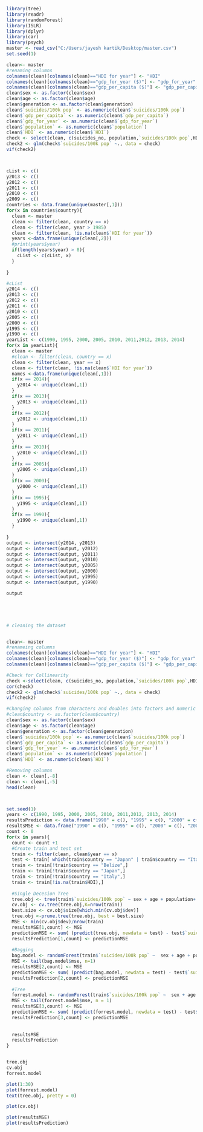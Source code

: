 

```{r}

library(tree)
library(readr)
library(randomForest)
library(ISLR)
library(dplyr)
library(car)
library(psych)
master <- read_csv("C:/Users/jayesh kartik/Desktop/master.csv")
set.seed(1)

clean<- master
#renaming columns
colnames(clean)[colnames(clean)=="HDI for year"] <- "HDI"
colnames(clean)[colnames(clean)=="gdp_for_year ($)"] <- "gdp_for_year"
colnames(clean)[colnames(clean)=="gdp_per_capita ($)"] <- "gdp_per_capita"
clean$sex <- as.factor(clean$sex)
clean$age <- as.factor(clean$age)
clean$generation <- as.factor(clean$generation)
clean$`suicides/100k pop` <- as.numeric(clean$`suicides/100k pop`)
clean$`gdp_per_capita` <- as.numeric(clean$`gdp_per_capita`)
clean$`gdp_for_year` <- as.numeric(clean$`gdp_for_year`)
clean$`population` <- as.numeric(clean$`population`)
clean$`HDI` <- as.numeric(clean$`HDI`)
check <- select(clean, c(suicides_no, population,`suicides/100k pop`,HDI,gdp_for_year,gdp_per_capita)) 
check2 <- glm(check$`suicides/100k pop` ~., data = check)
vif(check2)



cList <- c()
y2013 <- c()
y2012 <- c()
y2011 <- c()
y2010 <- c()
y2009 <- c()
countries <- data.frame(unique(master[,1]))
for(x in countries$country){
  clean <- master
  clean <- filter(clean, country == x)
  clean <- filter(clean, year > 1985)
  clean <- filter(clean, !is.na(clean$`HDI for year`))
  years <-data.frame(unique(clean[,2]))
  #print(years$year)
  if(length(years$year) > 8){
    cList <- c(cList, x)
  }
  
}

#cList
y2014 <- c()
y2013 <- c()
y2012 <- c()
y2011 <- c()
y2010 <- c()
y2005 <- c()
y2000 <- c()
y1995 <- c()
y1990 <- c()
yearList <- c(1990, 1995, 2000, 2005, 2010, 2011,2012, 2013, 2014)
for(x in yearList){
  clean <- master
  #clean <- filter(clean, country == x)
  clean <- filter(clean, year == x)
  clean <- filter(clean, !is.na(clean$`HDI for year`))
  names <-data.frame(unique(clean[,1]))
  if(x == 2014){
    y2014 <- unique(clean[,1])
  }
  if(x == 2013){
    y2013 <- unique(clean[,1])
  }
  if(x == 2012){
    y2012 <- unique(clean[,1])
  }
  if(x == 2011){
    y2011 <- unique(clean[,1])
  }
  if(x == 2010){
    y2010 <- unique(clean[,1])
  }
  if(x == 2005){
    y2005 <- unique(clean[,1])
  }
  if(x == 2000){
    y2000 <- unique(clean[,1])
  }
  if(x == 1995){
    y1995 <- unique(clean[,1])
  }
  if(x == 1990){
    y1990 <- unique(clean[,1])
  }
  
}
output <- intersect(y2014, y2013)
output <- intersect(output, y2012)
output <- intersect(output, y2011)
output <- intersect(output, y2010)
output <- intersect(output, y2005)
output <- intersect(output, y2000)
output <- intersect(output, y1995)
output <- intersect(output, y1990)

output





# cleaning the dataset


clean<- master
#renameing columns
colnames(clean)[colnames(clean)=="HDI for year"] <- "HDI"
colnames(clean)[colnames(clean)=="gdp_for_year ($)"] <- "gdp_for_year"
colnames(clean)[colnames(clean)=="gdp_per_capita ($)"] <- "gdp_per_capita"

#Check for Collinearity 
check <-select(clean, c(suicides_no, population,`suicides/100k pop`,HDI,gdp_for_year,gdp_per_capita)) 
cor(check)
check2 <- glm(check$`suicides/100k pop` ~., data = check)
vif(check2)

#Changing columns from characters and doubles into factors and numeric to be useable to the model
#clean$country <- as.factor(clean$country)
clean$sex <- as.factor(clean$sex)
clean$age <- as.factor(clean$age)
clean$generation <- as.factor(clean$generation)
clean$`suicides/100k pop` <- as.numeric(clean$`suicides/100k pop`)
clean$`gdp_per_capita` <- as.numeric(clean$`gdp_per_capita`)
clean$`gdp_for_year` <- as.numeric(clean$`gdp_for_year`)
clean$`population` <- as.numeric(clean$`population`)
clean$`HDI` <- as.numeric(clean$`HDI`)

#Removing columns 
clean <- clean[,-8]
clean <- clean[,-5]
head(clean)



set.seed(1)
years <- c(1990, 1995, 2000, 2005, 2010, 2011,2012, 2013, 2014)
resultsPrediction <- data.frame("1990" = c(), "1995" = c(), "2000" = c(), "2005" = c(),"2010" = c(), "2011" = c(), "2012" = c(), "2013" = c(), "2014" = c())
resultsMSE <- data.frame("1990" = c(), "1995" = c(), "2000" = c(), "2005" = c(),"2010" = c(), "2011" = c(), "2012" = c(), "2013" = c(), "2014" = c())
count <- 0
for(x in years){
  count <- count +1
  #Create train and test set 
  train <- filter(clean, clean$year == x)
  test <- train[ which(train$country == "Japan" | train$country == "Italy" | train$country == "Belize"),]
  train <- train[!train$country == "Belize",]
  train <- train[!train$country == "Japan",]
  train <- train[!train$country == "Italy",]
  train <- train[!is.na(train$HDI),]
  
  #Single Decesion Tree
  tree.obj <- tree(train$`suicides/100k pop` ~ sex + age + population+ HDI + gdp_for_year + gdp_per_capita+generation  ,data=train)
  cv.obj <- cv.tree(tree.obj,K=nrow(train))
  best.size <- cv.obj$size[which.min(cv.obj$dev)] 
  tree.obj <-prune.tree(tree.obj, best = best.size)
  MSE <- min(cv.obj$dev)/nrow(train)
  resultsMSE[1,count] <- MSE
  predictionMSE <- sum( (predict(tree.obj, newdata = test) - test$`suicides/100k pop`)^2)/nrow(test)
  resultsPrediction[1,count] <- predictionMSE
  
  #Bagging 
  bag.model <- randomForest(train$`suicides/100k pop` ~  sex + age + population+ HDI + gdp_for_year +   gdp_per_capita+generation, data=train, ntree=800, mtry=ncol(train)-3)
  MSE <- tail(bag.model$mse, n=1)
  resultsMSE[2,count] <- MSE
  predictionMSE <- sum( (predict(bag.model, newdata = test) - test$`suicides/100k pop`)^2)/nrow(test)
  resultsPrediction[2,count] <- predictionMSE
  
  #Tree
  forrest.model <- randomForest(train$`suicides/100k pop` ~  sex + age + population+ HDI +gdp_for_year + gdp_per_capita+generation, data=train, ntree=800, mtry=(ncol(train)-3)/3)
  MSE <- tail(forrest.model$mse, n = 1)
  resultsMSE[3,count] <- MSE
  predictionMSE <- sum( (predict(forrest.model, newdata = test) - test$`suicides/100k pop`)^2)/nrow(test)
  resultsPrediction[3,count] <- predictionMSE
  
  
  resultsMSE
  resultsPrediction
}


tree.obj
cv.obj
forrest.model

plot(1:30)
plot(forrest.model)
text(tree.obj, pretty = 0)

plot(cv.obj)

plot(resultsMSE)
plot(resultsPrediction)

```

